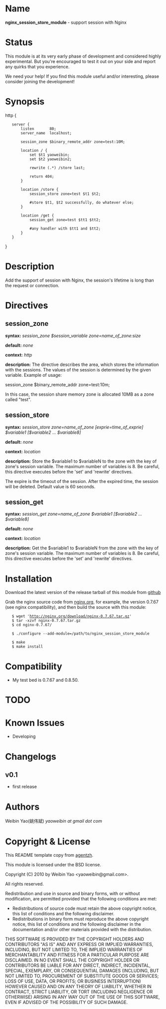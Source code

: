 ﻿= Name =

'''nginx_session_store_module''' - support session with Nginx

= Status =

This module is at its very early phase of development and considered highly experimental. But you're encouraged to test it out on your side and report any quirks that you experience.

We need your help! If you find this module useful and/or interesting, please consider joining the development!

= Synopsis =

<geshi lang="nginx">

http {

	server {
		listen       80;
		server_name  localhost;

		session_zone $binary_remote_addr zone=test:10M;

		location / {
			set $t1 yaoweibin;
			set $t2 yaoweibin2;

			rewrite (.*) /store last;

			return 404;
		}

		location /store {
			session_store zone=test $t1 $t2;

			#store $t1, $t2 successfully, do whatever else;
		}

		location /get {
			session_get zone=test $tt1 $tt2; 

			#any handler with $tt1 and $tt2;
		}
	}
}

</geshi>
= Description =

Add the support of session with Nginx, the session's lifetime is long than the request or connection.

= Directives =

== session_zone ==

'''syntax:''' ''session_zone $session_variable zone=name_of_zone:size''

'''default:''' ''none''

'''context:''' ''http''

'''description:''' The directive describes the area, which stores the information with the sessions. The values of the session is determined by the given variable. Example of usage:

session_zone  $binary_remote_addr  zone=test:10m;

In this case, the session share memory zone is allocated 10MB as a zone called "test".

== session_store ==

'''syntax:''' ''session_store zone=name_of_zone  [exprie=time_of_exprie] $variable1 [$variable2 ... $variable8]''

'''default:''' ''none''

'''context:''' ''location''

'''description:''' Store the $variable1 to $variableN to the zone with the key of zone's session variable. The maximum number of variables is 8. Be careful, this directive executes before the 'set' and 'rewrite' directives.

The expire is the timeout of the session. After the expired time, the session will be deleted. Default value is 60 seconds. 

== session_get ==

'''syntax:''' ''session_get zone=name_of_zone $variable1 [$variable2 ... $variable8]''

'''default:''' ''none''

'''context:''' ''location''

'''description:''' Get the $variable1 to $variableN from the zone with the key of zone's session variable. The maximum number of variables is 8. Be careful, this directive executes before the 'set' and 'rewrite' directives.

= Installation =

Download the latest version of the release tarball of this module from [http://github.com/yaoweibin/nginx_session_store_module github]

Grab the nginx source code from [http://nginx.org/ nginx.org], for example, the version 0.7.67 (see nginx compatibility), and then build the source with this module:

<geshi lang="bash">
    $ wget 'http://nginx.org/download/nginx-0.7.67.tar.gz'
    $ tar -xzvf nginx-0.7.67.tar.gz
    $ cd nginx-0.7.67/

    $ ./configure --add-module=/path/to/nginx_session_store_module

    $ make
    $ make install
</geshi>

= Compatibility =

* My test bed is 0.7.67 and 0.8.50.

= TODO =

= Known Issues =

* Developing  

= Changelogs =

== v0.1 ==
* first release

= Authors =

Weibin Yao(姚伟斌) ''yaoweibin at gmail dot com''

= Copyright & License =

This README template copy from [http://github.com/agentzh agentzh].

This module is licensed under the BSD license.

Copyright (C) 2010 by Weibin Yao <yaoweibin@gmail.com>.

All rights reserved.

Redistribution and use in source and binary forms, with or without modification, are permitted provided that the following conditions are met:

* Redistributions of source code must retain the above copyright notice, this list of conditions and the following disclaimer.
* Redistributions in binary form must reproduce the above copyright notice, this list of conditions and the following disclaimer in the documentation and/or other materials provided with the distribution.

THIS SOFTWARE IS PROVIDED BY THE COPYRIGHT HOLDERS AND CONTRIBUTORS "AS IS" AND ANY EXPRESS OR IMPLIED WARRANTIES, INCLUDING, BUT NOT LIMITED TO, THE IMPLIED WARRANTIES OF MERCHANTABILITY AND FITNESS FOR A PARTICULAR PURPOSE ARE DISCLAIMED. IN NO EVENT SHALL THE COPYRIGHT HOLDER OR CONTRIBUTORS BE LIABLE FOR ANY DIRECT, INDIRECT, INCIDENTAL, SPECIAL, EXEMPLARY, OR CONSEQUENTIAL DAMAGES (INCLUDING, BUT NOT LIMITED TO, PROCUREMENT OF SUBSTITUTE GOODS OR SERVICES; LOSS OF USE, DATA, OR PROFITS; OR BUSINESS INTERRUPTION) HOWEVER CAUSED AND ON ANY THEORY OF LIABILITY, WHETHER IN CONTRACT, STRICT LIABILITY, OR TORT (INCLUDING NEGLIGENCE OR OTHERWISE) ARISING IN ANY WAY OUT OF THE USE OF THIS SOFTWARE, EVEN IF ADVISED OF THE POSSIBILITY OF SUCH DAMAGE.

